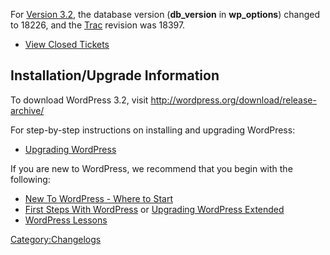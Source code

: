 {{Languages|
{{en|Changelog/3.2}}
}}

For [[Version 3.2]], the database version ('''db_version''' in '''wp_options''') changed to 18226, and the [https://core.trac.wordpress.org Trac] revision was 18397.

* [http://trac.wordpress.org/query?status=closed&milestone=3.2 View Closed Tickets]


==Installation/Upgrade Information==
To download WordPress 3.2, visit http://wordpress.org/download/release-archive/

For step-by-step instructions on installing and upgrading WordPress:

* [[Upgrading WordPress]]

If you are new to WordPress, we recommend that you begin with the following:
* [[New To WordPress - Where to Start]]
* [[First Steps With WordPress]] or [[Upgrading WordPress Extended]]
* [[WordPress Lessons]]

<!--
==List of Files Revised==
<pre>

</pre>
-->
[[Category:Changelogs]]